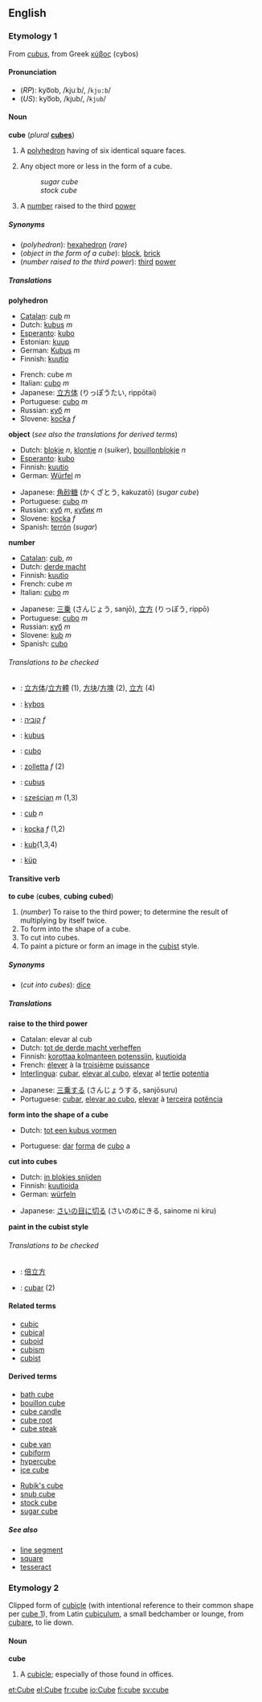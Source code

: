 ==English==

===Etymology 1===
From {{L.}} ''[[cubus]]'', from Greek [[κύβος]] (cybos)

====Pronunciation====
*(''RP''): kyo͞ob, /kjuːb/, /<tt>kju:b</tt>/
*(''US''): kyo͞ob, /kjub/, /<tt>kjub</tt>/

====Noun====
'''cube''' (''plural'' '''[[cubes]]''')

#{{geometry}} A [[polyhedron]] having of six identical square faces.
#Any object more or less in the form of a cube.
#:''sugar cube''
#:''stock cube''
#{{arithmetic}} A [[number]] raised to the third [[power]]
<!--#(''electronic gaming'') [[Nintendo GameCube]].-->

=====Synonyms=====
*(''polyhedron''): [[hexahedron]] (''rare'')
*(''object in the form of a cube''): [[block]], [[brick]]
*(''number raised to the third power''): [[third]] [[power]]

=====Translations=====

'''polyhedron'''
{{top}}
*[[Catalan]]: [[cub]] ''m''
*Dutch: [[kubus]] ''m''
*[[Esperanto]]: [[kubo]]
*Estonian: [[kuup]]
*German: [[Kubus]] ''m''
*Finnish: [[kuutio]]
{{mid}}
*French: cube ''m''
*Italian: [[cubo]] ''m''
*Japanese: [[立方体]] (りっぽうたい, rippōtai)
*Portuguese: [[cubo]] ''m''
*Russian: [[куб]] ''m''
*Slovene: [[kocka]] ''f''
{{bottom}}

'''object''' (''see also the translations for derived terms'')
{{top}}
*Dutch: [[blokje]] ''n'', [[klontje]] ''n'' (suiker), [[bouillon]][[blokje]] ''n''
*[[Esperanto]]: [[kubo]]
*Finnish: [[kuutio]]
*German: [[Würfel]] ''m''
{{mid}}
*Japanese: [[角]][[砂糖]] (かくざとう, kakuzatō) (''sugar cube'')
*Portuguese: [[cubo]] ''m''
*Russian: [[куб]] ''m'', [[кубик]] ''m''
*Slovene: [[kocka]] ''f''
*Spanish: [[terrón]] {{m}} (''sugar'')
{{bottom}}

'''number'''
{{top}}
*[[Catalan]]: [[cub]], ''m''
*Dutch: [[derde macht]]
*Finnish: [[kuutio]]
*French: cube ''m''
*Italian: [[cubo]] ''m''
{{mid}}
*Japanese: [[三乗]] (さんじょう, sanjō), [[立方]] (りっぽう, rippō)
*Portuguese: [[cubo]] ''m''
*Russian: [[куб]] ''m''
*Slovene: [[kub]] ''m''
*Spanish: [[cubo]] 
{{bottom}}

======Translations to be checked======
<!--Remove this section once all of the translations below have been moved into the tables above.-->
{{checktrans}}
*{{ttbc|Chinese}}: [[立方体]]/[[立方體]] (1), [[方块]]/[[方塊]] (2), [[立方]] (4)
*{{ttbc|Greek}}: [[kybos]]
*{{ttbc|Hebrew}}: [[קוביה]] ''f''
*{{ttbc|Indonesian}}: [[kubus]]
*{{ttbc|Interlingua}}: [[cubo]]
*{{ttbc|Italian}}: [[zolletta]] ''f'' (2)
*{{ttbc|Latin}}: [[cubus]]
*{{ttbc|Polish}}: [[sześcian]] ''m'' (1,3)
*{{ttbc|Romanian}}: [[cub]] ''n''
*{{ttbc|Slovak}}: [[kocka]] ''f'' (1,2)
*{{ttbc|Swedish}}: [[kub]](1,3,4)
*{{ttbc|Turkish}}: [[küp]]

====Transitive verb====
'''to cube''' ('''cubes''', '''cubing''' '''cubed''')

#(''number'') To raise to the third power; to determine the result of multiplying by itself twice.
#To form into the shape of a cube.<!--disputed-->
#To cut into cubes.
#To paint a picture or form an image in the [[cubist]] style.<!--disputed-->
<!--Proper noun?: #(''electronic game'') To port to or [[enhance-remake]] for Nintendo GameCube.-->

=====Synonyms=====
*(''cut into cubes''): [[dice]]

=====Translations=====

'''raise to the third power'''
{{top}}
*Catalan: elevar al cub
*Dutch: [[tot de derde macht verheffen]]
*Finnish: [[korottaa kolmanteen potenssiin]], [[kuutioida]]
*French: [[élever]] à la [[troisième]] [[puissance]]
*[[Interlingua]]: [[cubar]], [[elevar al cubo]], [[elevar]] al [[tertie]] [[potentia]]
{{mid}}
*Japanese: [[三乗]]する (さんじょうする, sanjōsuru)
*Portuguese: [[cubar]], [[elevar ao cubo]], [[elevar]] à [[terceira]] [[potência]]
{{bottom}}

'''form into the shape of a cube'''
{{top}}
*Dutch: [[tot een kubus vormen]]
{{mid}}
*Portuguese: [[dar#Portuguese|dar]] [[forma#Portuguese|forma]] de [[cubo#Portuguese|cubo]] a
{{bottom}}

'''cut into cubes'''
{{top}}
*Dutch: [[in blokjes snijden]]
*Finnish: [[kuutioida]]
*German: [[würfeln]]
{{mid}}
*Japanese: [[さいの目に切る]] (さいのめにきる, sainome ni kiru)
{{bottom}}

'''paint in the cubist style'''
{{top}}
{{mid}}
{{bottom}}

======Translations to be checked======
<!--Remove this section once all of the translations below have been moved into the tables above.-->
{{checktrans}}

*{{ttbc|Chinese}}: [[倍立方]]
*{{ttbc|Interlingua}}: [[cubar]] (2)

====Related terms====
*[[cubic]]<!--adjective and noun-->
*[[cubical]]<!--adjective-->
*[[cuboid]]
*[[cubism]]
*[[cubist]]

====Derived terms====
{{3column-top}}
*[[bath cube]]
*[[bouillon cube]]
*[[cube candle]]
*[[cube root]]
*[[cube steak]]
{{3column-mid}}
*[[cube van]]
*[[cubiform]]
*[[hypercube]]
*[[ice cube]]
{{3column-mid}}
*[[Rubik's cube]]
*[[snub cube]]
*[[stock cube]]
*[[sugar cube]]
{{3column-end}}

=====See also=====
*[[line segment]]
*[[square]]
*[[tesseract]]

=== Etymology 2 ===
Clipped form of [[cubicle]] (with intentional reference to their common shape per [[#Etymology 1|cube 1]]), from Latin [[cubiculum]], a small bedchamber or lounge, from [[cubo|cubare]], to lie down.

==== Noun ====
'''cube'''
# A [[cubicle]]; especially of those found in offices.

[[et:Cube]]
[[el:Cube]]
[[fr:cube]]
[[io:Cube]]
[[fi:cube]]
[[sv:cube]]
